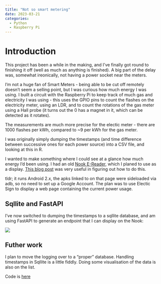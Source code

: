 ```yaml
---
title: "Not so smart metering"
date: 2023-03-21
categories: 
  - Python 
  - Raspberry Pi
---
```


# Introduction

This project has been a while in the making, and I've finally got round to finishing it off (well as much as anything is finished). A big part of the delay was, somewhat ireonically, not having a power socket near the meters.

I'm not a huge fan of Smart Meters - being able to be cut off remotely doesn't seem a selling point, but I was curious how much energy I was using. I built a circuit with the Raspberry Pi to keep track of much gas and electricity I was using - this uses the GPIO pins to count the flashes on the electricity meter, using an LDR, and to count the rotations of the gas meter using a Hall probe (it turns out the 0 has a magnet in it, which can be detected as it rotates).

The measurements are much more precise for the electic meter - there are 1000 flashes per kWh, compared to \~9 per kWh for the gas meter.

I was originally simply dumping the timestamps (and time difference between successive ones for each power source) into a CSV file, and looking at this in R.

I wanted to make something where I could see at a glance how much energy I'd been using. I had an old [Nook E-Reader](https://www.johnlewis.com/nook-simple-touch-ereader/p231759496), which I planed to use as a display. [This blog post](https://shkspr.mobi/blog/2020/02/turn-an-old-ereader-into-an-information-screen-nook-str/) was very useful in figuring out how to do this.

tldr; it runs Android 2.x, the apks linked to on that page were sideloaded via adb, so no need to set up a Google Account. The plan was to use Electic Sign to display a web page containing the current power usage.

## Sqllite and FastAPI

I've now switched to dumping the timestamps to a sqllite database, and am using FastAPI to generate an endpoint that I can display on the Nook:

![](api.png){fig-alt="Example screenshot from API"}

## Futher work

I plan to move the logging over to a "proper" database.  Handling timestamps in Sqllite is a little fiddly.  Doing some visualisation of the data is also on the list.



Code is [here](https://www.github.com/mawds/powermon)

